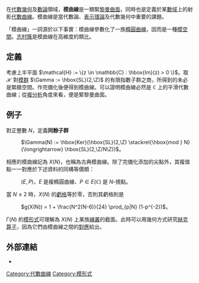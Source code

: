 在[[代數幾何|代數幾何]]及[[數論|數論]]領域，'''模曲線'''是一類緊[[黎曼曲面|黎曼曲面]]，同時也是定義於某[[數域|數域]]上的射影[[代數曲線|代數曲線]]。模曲線是當代數論、[[表示理論|表示理論]]及代數幾何中重要的課題。

「模曲線」一詞源於以下事實：模曲線參數化了一族[[橢圓曲線|橢圓曲線]]，因而是一種[[模空間|模空間]]。[[志村簇|志村簇]]是模曲線在高維度的類比。

==定義==
考慮上半平面 <math>\mathcal{H} := \{z \in \mathbb{C} : \hbox{Im}(z) > 0 \}</math>。取 <math>\mathcal{H}</math> 對[[模群|模群]] <math>\Gamma := \hbox{SL}(2,\Z)</math> 的有限指數子群之商，所得到的未必是緊緻空間。作完備化後便得到模曲線。可以證明模曲線必然是 <math>\mathbb{C}</math> 上的平滑代數曲線；從[[複分析|複分析]]角度來看，便是緊黎曼曲面。

==例子==
對正整數 <math>N</math>，定義'''同餘子群'''
: <math>\Gamma(N) := \hbox{Ker}(\hbox{SL}(2,\Z) \stackrel{\hbox{mod } N}{\longrightarrow} \hbox{SL}(2,\Z/N\Z))</math>。

相應的模曲線記為 <math>X(N)</math>，也稱為古典模曲線。除了完備化添加的尖點外，其複值點一一對應於下述資料的同構等價類：
: <math>(E,P)</math>，<math>E</math> 是複橢圓曲線、<math>P \in E(\mathbb{C})</math> 是 <math>N</math>-撓點。

當 <math>N \leq 2</math> 時，<math>X(N)</math> 的[[虧格|虧格]]等於零，否則其虧格則是
: <math>g(X(N)) = 1 + \frac{N^2(N-6)}{24} \prod_{p|N} (1-p^{-2}) </math>。

<math>\Gamma(N)</math> 的[[模形式|模形式]]可理解為 <math>X(N)</math> 上某族[[線叢|線叢]]的截面。此時可以用幾何方式研究[[赫克算子|赫克算子]]，因為它們由模曲線之間的[[對應_(數學)|對應]]給出。

==外部連結==
* {{springer|id=M/m064410|title=Modular curve|author=A.A. Panchishkin, A.N. Parshin}}

[[Category:代數曲線|Category:代數曲線]]
[[Category:模形式|Category:模形式]]
